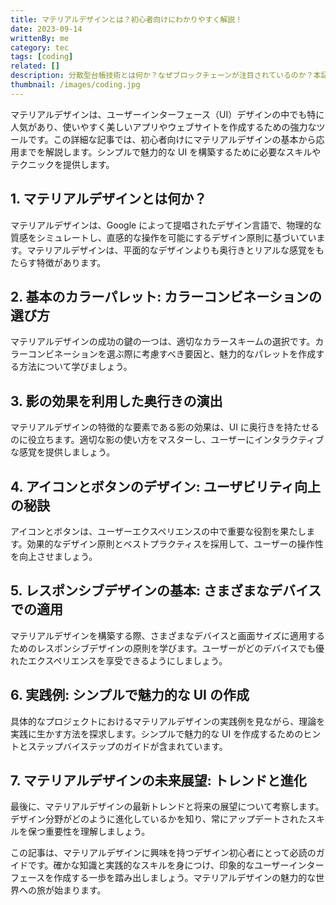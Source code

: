 ```yaml
---
title: マテリアルデザインとは？初心者向けにわかりやすく解説！
date: 2023-09-14
writtenBy: me
category: tec
tags: [coding]
related: []
description: 分散型台帳技術とは何か？なぜブロックチェーンが注目されているのか？本記事では、ブロックチェーンの基本から応用分野、主要プロジェクト、そしてその課題と未来展望まで詳しく解説します。ブロックチェーンの革命的なポテンシャルを理解し、デジタル分野での新たな可能性に迫りましょう。分散型台帳技術の知識を深め、未来のトレンドに対応するための準備を始めましょう。
thumbnail: /images/coding.jpg
---
```


マテリアルデザインは、ユーザーインターフェース（UI）デザインの中でも特に人気があり、使いやすく美しいアプリやウェブサイトを作成するための強力なツールです。この詳細な記事では、初心者向けにマテリアルデザインの基本から応用までを解説します。シンプルで魅力的な UI を構築するために必要なスキルやテクニックを提供します。

## 1. マテリアルデザインとは何か？

マテリアルデザインは、Google によって提唱されたデザイン言語で、物理的な質感をシミュレートし、直感的な操作を可能にするデザイン原則に基づいています。マテリアルデザインは、平面的なデザインよりも奥行きとリアルな感覚をもたらす特徴があります。

## 2. 基本のカラーパレット: カラーコンビネーションの選び方

マテリアルデザインの成功の鍵の一つは、適切なカラースキームの選択です。カラーコンビネーションを選ぶ際に考慮すべき要因と、魅力的なパレットを作成する方法について学びましょう。

## 3. 影の効果を利用した奥行きの演出

マテリアルデザインの特徴的な要素である影の効果は、UI に奥行きを持たせるのに役立ちます。適切な影の使い方をマスターし、ユーザーにインタラクティブな感覚を提供しましょう。

## 4. アイコンとボタンのデザイン: ユーザビリティ向上の秘訣

アイコンとボタンは、ユーザーエクスペリエンスの中で重要な役割を果たします。効果的なデザイン原則とベストプラクティスを採用して、ユーザーの操作性を向上させましょう。

## 5. レスポンシブデザインの基本: さまざまなデバイスでの適用

マテリアルデザインを構築する際、さまざまなデバイスと画面サイズに適用するためのレスポンシブデザインの原則を学びます。ユーザーがどのデバイスでも優れたエクスペリエンスを享受できるようにしましょう。

## 6. 実践例: シンプルで魅力的な UI の作成

具体的なプロジェクトにおけるマテリアルデザインの実践例を見ながら、理論を実践に生かす方法を探求します。シンプルで魅力的な UI を作成するためのヒントとステップバイステップのガイドが含まれています。

## 7. マテリアルデザインの未来展望: トレンドと進化

最後に、マテリアルデザインの最新トレンドと将来の展望について考察します。デザイン分野がどのように進化しているかを知り、常にアップデートされたスキルを保つ重要性を理解しましょう。

この記事は、マテリアルデザインに興味を持つデザイン初心者にとって必読のガイドです。確かな知識と実践的なスキルを身につけ、印象的なユーザーインターフェースを作成する一歩を踏み出しましょう。マテリアルデザインの魅力的な世界への旅が始まります。
